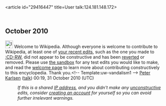 <article id="29416447" title=User talk:124.181.148.172>
	<talkpage id="29416447" title="User talk:124.181.148.172">
== October 2010 ==
[[File:Information.svg|25px|alt=]] Welcome to Wikipedia. Although everyone is welcome to contribute to Wikipedia, at least one of [[Special:Contributions/124.181.148.172|your recent edits]], such as the one you made to [[:CD-RW]], did not appear to be constructive and has been [[Help:Reverting|reverted]] or removed. Please use [[Wikipedia:Sandbox|the sandbox]] for any test edits you would like to make, and read the [[Wikipedia:Welcoming committee/Welcome to Wikipedia|welcome page]] to learn more about contributing constructively to this encyclopedia. Thank you.&lt;!-- Template:uw-vandalism1 --&gt; [[User:Peter Karlsen|Peter Karlsen]] ([[User talk:Peter Karlsen|talk]]) 00:19, 31 October 2010 (UTC)
:''If this is a shared [[IP address]], and you didn't make any [[Wikipedia:vandalism|unconstructive]] edits, consider [[Wikipedia:Why create an account?|creating an account]] for yourself so you can avoid further irrelevant warnings.''
	</talkpage>
</article>
